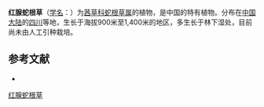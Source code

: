{{Speciesbox
| name = 红腺蛇根草
| status = 
| status_system = 
| image =
| genus = Ophiorrhiza
| species = rufopunctata
| authority = H. S. Lo
}}

'''红腺蛇根草'''（[[学名|学名]]：{{lang|la|''Ophiorrhiza rufopunctata''}}）为[[茜草科|茜草科]][[蛇根草属|蛇根草属]]的植物，是中国的特有植物。分布在[[中国大陆|中国大陆]]的[[四川|四川]]等地，生长于海拔900米至1,400米的地区，多生长于林下湿处，目前尚未由人工引种栽培。

== 参考文献 ==
<div class="references-small">
* {{cite web| url =http://www.bioinfo.cn/db05/KmzwSpecies.php?action=view&id=19997| title =红腺蛇根草| work =《中国高等植物数据库全库》| publisher =中国科学院微生物研究所| author =昆明植物研究所| accessdate =2009-02-25| deadurl =yes| archiveurl =https://web.archive.org/web/20160305004900/http://www.bioinfo.cn/db05/KmzwSpecies.php?action=view&id=19997| archivedate =2016-03-05}}
</div>
{{Taxonbar|from=Q15230767}}

[[Category:蛇根草属|红腺蛇根草]]


{{植物小作品}}
